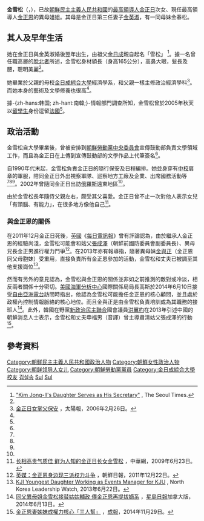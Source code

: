 {{noteTA
|1=zh-hans:朝鲜; zh-hant:北韓;
|2=zh-hans:韩国; zh-hant:南韓;
|3=zh:南北朝鲜; zh-hans:韩朝; zh-hant:南北韓;
}}
{{Infobox Korean name|context=north|
hangul=김설송|
hanja=金雪松|
rr=Gim Seol-song|
mr=Kim Sŏlsong|
}}
{{Infobox person
| 前綴尊稱   = 
| 姓名       = 金雪松<br>김설송
| 後綴尊稱   = 
| 圖像       = Replace this image female.svg
| 圖像大小   = 
| 圖像替代   = 
| 圖像說明   = 
| 本名       = 
| 出生日期   = {{Birth date and age|1974|12|30}}
| 出生地     = {{PRK}}平壤
| 死亡日期   = <!-- {{Death date and age|YYYY|MM|DD|YYYY|MM|DD}}（死亡在前，出生在後） -->
| 死亡地     = 
| 死因       = 
| 居住地     = [[平壤|平壤]]
| 國籍       = {{PRK}}
| 種族       = 朝鮮族
| 教育程度   = 大學畢業
| 母校       = [[金日成綜合大學|金日成綜合大學]]
| 職業       = 
| 知名於     = 金正日次女
| 家鄉       = 
| 身高       = 
| 體重       = 
| 頭銜       = 
| 頭銜時期   = 
| 前任       = 
| 繼任       = 
| 政黨       = [[File:Flag_of_the_Workers'_Party_of_Korea.svg|25px]][[朝鮮勞動黨|朝鮮勞動黨]]
| 政治運動   = 
| 競爭者     = 
| 董事會     = 
| 宗教信仰   = 
| 宗派       = 
| 配偶       = 申福男（音譯）
| 伴侶       = 
| 子女       = 
| 父母       = [[金正日|金正日]]（父）<br>[[金英淑|金英淑]]（母）
| 親屬       = 金春松（同母妹）<br>[[金正男|金正男]]（異母兄）<br>[[金正哲|金正哲]]（異母弟）<br>[[金正恩|金正恩]]（異母弟）<br>金惠敬（異母姊）<br>[[金與正|金與正]]（異母妹）
| 呼號       = 
| 獎項       = 
| 簽名       = 
| 簽名大小   = 
| 簽名替代   = 
| module     = 
| module2    = 
| module3    = 
| module4    = 
| module5    = 
| module6    = 
| 網站       = 
| 腳註       = 
| 寬度       = 
}}

'''金雪松'''（'''{{lang-ko|김설송}}'''，{{bd|1974年|12月30日|catIdx=K金}}），已故[[朝鮮民主主義人民共和國|朝鮮民主主義人民共和國]]的[[朝鮮領導人列表|最高領導人]][[金正日|金正日]]次女、現任最高領導人[[金正恩|金正恩]]的異母姐姐。其母是金正日第三任妻子[[金英淑|金英淑]]，有一同母妹金春松。

==其人及早年生活==
她在金正日與金英淑婚後翌年出生，由祖父[[金日成|金日成]]親自起名「雪松」 <ref name="theseoultimes.com">[http://theseoultimes.com/ST/?url=/ST/db/read.php?idx=3052 "Kim Jong-Il's Daughter Serves as His Secretary"] {{Wayback|url=http://theseoultimes.com/ST/?url=%2FST%2Fdb%2Fread.php%3Fidx%3D3052 |date=20190602112500 }}, The Seoul Times.</ref>。據一名曾任職高層的[[脫北者|脫北者]]所述，金雪松身材頎長（身高165公分），高鼻大眼，髮長及腰，聰明美麗<ref name="theseoultimes.com" />。

她畢業於父親的母校[[金日成綜合大學|金日成綜合大學]]經濟學系，和父親一樣主修政治經濟學科<ref name="thesun">[http://the-sun.on.cc/channels/news/20060226/20060226031300_0000.html  金正日女掌父保安] {{Wayback|url=http://the-sun.on.cc/channels/news/20060226/20060226031300_0000.html |date=20180815152437 }}，太陽報，2006年2月26日。</ref>。而她本身的藝術及文學修養也很高<ref name="thesun" />。

據-{zh-hans:韩国; zh-hant:南韓;}-情報部門調查所知，金雪松曾於2005年秋天以[[留學生|留學生]]身份逗留[[法國|法國]]<ref name="theseoultimes.com" />。

==政治活動==

金雪松自大學畢業後，曾被安排到[[朝鮮勞動黨中央委員會|朝鮮勞動黨中央委員會]]宣傳鼓動部負責文學領域工作，而且為金正日在上傳到宣傳鼓動部的文學作品上代筆簽名<ref name="theseoultimes.com" />。

自1990年代末起，金雪松負責金正日的隨行保安及日程編排。她並身穿有[[中校|中校]]肩章的軍服，陪同金正日外出視察軍隊、巡察地方工廠及企業、出席國務活動等<ref name="theseoultimes.com" /><ref name="thesun" /><ref name="chinaweb" />。2002年曾隨同金正日出訪[[俄羅斯|俄羅斯]]遠東地區<ref name="theseoultimes.com" />。

由於金雪松長年隨侍父親左右，颇受其父喜愛。金正日曾不止一次對他人表示女兒「有頭腦、有能力」，在很多地方像他自己<ref name="chinaweb">[http://culture.china.com/zh_cn/info/hot/11022810/20090623/15532780.html 长相高贵气质佳 鲜为人知的金正日长女金雪松] {{Wayback|url=http://culture.china.com/zh_cn/info/hot/11022810/20090623/15532780.html |date=20090727212030 }}，中華網，2009年6月23日。</ref>。

===與金正恩的關係===
在2011年12月金正日死後，[[英國|英國]]《[[每日電訊報|每日電訊報]]》曾有評論認為，由於繼承人金正恩的經驗尚淺，金雪松可能會和姑父[[張成澤|張成澤]]（朝鮮前國防委員會副委員長）、異母兄長金正男進行權力鬥爭<ref>[http://cnnews.chosun.com/site/data/html_dir/2011/12/22/20111222000015.html 英媒：金正恩身边现三派权力斗争] {{Wayback|url=http://cnnews.chosun.com/site/data/html_dir/2011/12/22/20111222000015.html |date=20160728065015 }}，朝鮮日報，2011年12月22日。</ref>。在2013年亦有報導指，隨著異母妹[[金與正|金與正]]（金正恩同父母胞妹）受重用，直接負責所有金正恩參加的活動，金雪松和丈夫已被調至其他支援崗位<ref>[http://nkleadershipwatch.wordpress.com/2013/07/22/kji-youngest-daughter-working-as-events-manager-for-kju/ KJI Youngest Daughter Working as Events Manager for KJU] {{webarchive|url=https://web.archive.org/web/20131222045126/http://nkleadershipwatch.wordpress.com/2013/07/22/kji-youngest-daughter-working-as-events-manager-for-kju/ |date=2013-12-22 }}, North Korea Leadership Watch, 2013年6月22日。</ref>。

然而有另外的意見認為，金雪松與金正恩的關係並非如之前推測的敵對或冷淡，相反兩者關係十分密切。[[美國|美國]][[海軍分析中心|海軍分析中心]]國際關係局局長高斯於2014年6月10日接受[[自由亞洲電台|自由亞洲電台]]訪問時指出，他認為金雪松可能擔任金正恩的核心顧問，並且處於政權內控制情報脈絡的核心地位。而且金與正是由金雪松負責培訓成為其職務的接班人<ref>[http://news.singtao.ca/vancouver/2014-06-13/world1402644675d5096048.html 同父異母姐金雪松接替姑姑輔政 傳金正恩再提拔嫡系] {{Wayback|url=http://news.singtao.ca/vancouver/2014-06-13/world1402644675d5096048.html |date=20150409080849 }}，[[星島日報|星島日報]]加拿大版，2014年6月13日。</ref>。此外，韓國在野黨[[新政治民主聯合|新政治民主聯合]]國會議員[[洪翼杓|洪翼杓]]在2013年引述中國的朝鮮消息人士表示，金雪松和丈夫申福男（音譯）曾主導肅清姑父張成澤的行動<ref>[http://www.singpao.com/xw/gj/201411/t20141129_539036.html 金正恩妻姊妹成權力核心「三人幫」] {{webarchive|url=https://web.archive.org/web/20150409131330/http://www.singpao.com/xw/gj/201411/t20141129_539036.html |date=2015-04-09 }}，[[成報|成報]]，2014年11月29日。</ref>。

==參考資料==
<div class="references-small">
<references></references>
</div>

{{金日成家族}}

{{DEFAULTSORT:Kim金}}
[[Category:朝鮮民主主義人民共和國政治人物|Category:朝鮮民主主義人民共和國政治人物]]
[[Category:朝鮮女性政治人物|Category:朝鮮女性政治人物]]
[[Category:朝鲜领导人女儿|Category:朝鲜领导人女儿]]
[[Category:朝鮮勞動黨黨員|Category:朝鮮勞動黨黨員]]
[[Category:金日成綜合大學校友|Category:金日成綜合大學校友]]
[[Category:平壤市出身人物|김설송]]
[[Category:金日成家族|Sul]]
[[Category:金姓|Sul]]